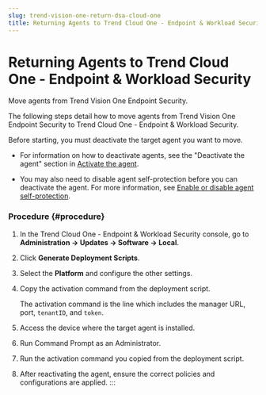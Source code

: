 ```yaml
---
slug: trend-vision-one-return-dsa-cloud-one
title: Returning Agents to Trend Cloud One - Endpoint & Workload Security
---
```

# Returning Agents to Trend Cloud One - Endpoint & Workload Security

Move agents from Trend Vision One Endpoint Security.

The following steps detail how to move agents from Trend Vision One Endpoint Security to Trend Cloud One - Endpoint & Workload Security.

Before starting, you must deactivate the target agent you want to move.

- For information on how to deactivate agents, see the "Deactivate the agent" section in [Activate the agent](activate-agent.mdx).

- You may also need to disable agent self-protection before you can deactivate the agent. For more information, see [Enable or disable agent self-protection](use-agent-self-protection.mdx).

### Procedure {#procedure}

1.  In the Trend Cloud One - Endpoint & Workload Security console, go to **Administration → Updates → Software → Local**.

2.  Click **Generate Deployment Scripts**.

3.  Select the **Platform** and configure the other settings.

4.  Copy the activation command from the deployment script.

    The activation command is the line which includes the manager URL, port, `tenantID`, and `token`.

5.  Access the device where the target agent is installed.

6.  Run Command Prompt as an Administrator.

7.  Run the activation command you copied from the deployment script.

8.  After reactivating the agent, ensure the correct policies and configurations are applied.
:::
